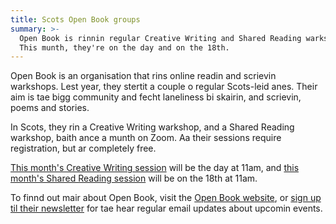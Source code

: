 ```yaml
---
title: Scots Open Book groups
summary: >-
  Open Book is rinnin regular Creative Writing and Shared Reading warkshops.
  This munth, they're on the day and on the 18th.
---
```


Open Book is an organisation that rins online readin and scrievin warkshops.
Lest year, they stertit a couple o regular Scots-leid anes. Their aim is tae
bigg community and fecht laneliness bi skairin, and scrievin, poems and
stories.

In Scots, they rin a Creative Writing warkshop, and a Shared Reading warkshop,
baith ance a munth on Zoom. Aa their sessions require registration, but ar
completely free.

[This month's Creative Writing session][creative-writing-eventbrite] will be
the day at 11am, and [this month's Shared Reading session][shared-reading-eventbrite]
will be on the 18th at 11am.

To finnd out mair about Open Book, visit the [Open Book website][open-book], or
[sign up til their newsletter][open-book-subscribe] for tae hear regular email
updates about upcomin events.

[creative-writing-eventbrite]: https://www.eventbrite.com/e/1100986774079
[open-book]: https://www.openbookreading.com
[open-book-subscribe]: https://openbookreading.com/unbound/#signupmailing
[shared-reading-eventbrite]: https://www.eventbrite.com/e/1112613680469
